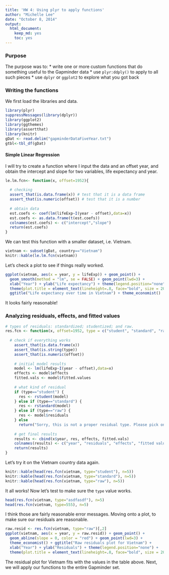 ```yaml
---
title: 'HW 4: Using plyr to apply functions'
author: "Michelle Lee"
date: "October 8, 2014"
output:
  html_document:
    keep_md: yes
    toc: yes
---
```


### Purpose

The purpose was to:
* write one or more custom functions that do something useful to the Gapminder data
* use `plyr:ddply()` to apply to all such pieces
* use `dplyr` or `ggplot2` to explore what you got back


### Writing the functions

We first load the libraries and data.
```r
library(plyr)
suppressMessages(library(dplyr))
library(ggplot2)
library(ggthemes)
library(assertthat)
library(knitr)
gDat <- read.delim("gapminderDataFiveYear.txt")
gtbl<-tbl_df(gDat)
```


#### Simple Linear Regression

I will try to create a function where I input the data and an offset year, and obtain the intercept and slope for two variables, life expectancy and year. 

```r
le.lm.fcn<- function(x, offset=1952){
  
  # checking
  assert_that(is.data.frame(x)) # test that it is a data frame
  assert_that(is.numeric(offset)) # test that it is a number
  
  # obtain data
  est.coefs <- coef(lm(lifeExp~I(year - offset),data=x))
  est.coefs <- as.data.frame(t(est.coefs))
  colnames(est.coefs) <- c("intercept","slope")
  return(est.coefs)
}
```

We can test this function with a smaller dataset, i.e. Vietnam. 

```r
vietnam <- subset(gDat, country=="Vietnam")
knitr::kable(le.lm.fcn(vietnam))
```

Let's check a plot to see if things really worked.

```r
ggplot(vietnam, aes(x = year, y = lifeExp)) + geom_point() + 
  geom_smooth(method = "lm", se = FALSE) + geom_point(lwd=3) + 
  xlab("Year") + ylab("Life expectancy") + theme(legend.position="none")+ 
  theme(plot.title = element_text(lineheight=.8, face="bold", size = 20))+ 
  ggtitle("Life expectancy over time in Vietnam") + theme_economist()
```

It looks fairly reasonable!


### Analyzing residuals, effects, and fitted values

```r
# types of residuals: standardized; studentized; and raw. 
res.fcn <- function(x, offset=1952, type = c("student", "standard", "raw")) {
  
  # check if everything works
    assert_that(is.data.frame(x))
    assert_that(is.string(type))
    assert_that(is.numeric(offset))
    
    # initial model results
    model <- lm(lifeExp~I(year - offset),data=x)
    effects <- model$effects
    fitted.vals <- model$fitted.values
    
    # what kind of residual
    if (type=="student") {
      res <- rstudent(model)
    } else if (type=="standard") {
      res <- rstandard(model)
    } else if (type=="raw") {
      res <- model$residuals
    } else 
      return("Sorry, this is not a proper residual type. Please pick one of the three: 'student', 'standard', or 'raw'.")
    
    # get final results
    results <- cbind(x$year, res, effects, fitted.vals)
    colnames(results) <- c("year", "residuals", "effects", "fitted values")
    return(results)
}
```


Let's try it on the Vietnam country data again.

```r
knitr::kable(head(res.fcn(vietnam, type="student"), n=5))
knitr::kable(head(res.fcn(vietnam, type="standard"), n=5))
knitr::kable(head(res.fcn(vietnam, type="raw"), n=5))
```

It all works! Now let's test to make sure the `type` value works.

```r
head(res.fcn(vietnam, type="asdfasdf"), n=5)
head(res.fcn(vietnam, type=555), n=5)
```

I think those are fairly reasonable error messages. Moving onto a plot, to make sure our residuals are reasonable. 

```r
raw.resid <- res.fcn(vietnam, type="raw")[,2]
ggplot(vietnam, aes(x = year, y = raw.resid)) + geom_point() + 
  geom_abline(slope = 0, color = "red") + geom_point(lwd=3) + 
  theme_economist() + ggtitle("Raw residuals plot for Vietnam") +
  xlab("Year") + ylab("Residuals") + theme(legend.position="none") + 
  theme(plot.title = element_text(lineheight=.8, face="bold", size = 20))
```

The residual plot for Vietnam fits with the values in the table above. Next, we will apply our functions to the entire Gapminder set.

